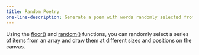 ---
title: Random Poetry
one-line-description: Generate a poem with words randomly selected from a bank.
---

Using the
<a href="https://p5js.org/reference/#/p5/floor" target="_blank">floor()</a>
and
<a href="https://p5js.org/reference/#/p5/random" target="_blank">random()</a>
functions, you can randomly select a series of items from an array
and draw them at different sizes and positions on the canvas.